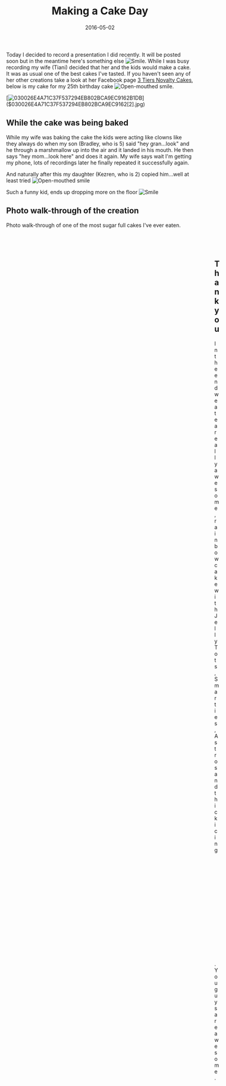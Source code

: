 ﻿---
title: 'Making a Cake Day'
date: 2016-05-02
tags: ['Personal']
draft: false
summary: 'Today I decided to record a presentation I did recently. It will be posted soon but in the meantime here''s something else. While I was busy recording my wife (Tiani) decided that her and the kids would make a cake. It was as usual one of the best cakes I''ve tasted. If you haven''t seen any of her other creations take a look at her Facebook page3 Tiers Novalty Cakes, below is my cake for my 25th birthday cake.'
---


Today I decided to record a presentation I did recently. It will be posted soon but in the meantime here's something else ![Smile](https://gordonbeeming.com/images/emoticons/smile.svg). While I was busy recording my wife (Tiani) decided that her and the kids would make a cake. It was as usual one of the best cakes I've tasted. If you haven't seen any of her other creations take a look at her Facebook page [3 Tiers Novalty Cakes](https://www.facebook.com/3.Tiers.Novalty.Cakes/), below is my cake for my 25th birthday cake ![Open-mouthed smile](https://gordonbeeming.com/images/emoticons/open-mouthed-smile.svg).

[![030026E4A71C37F537294EB802BCA9EC9162B1DB]($030026E4A71C37F537294EB802BCA9EC9162[1].jpg "030026E4A71C37F537294EB802BCA9EC9162B1DB")]($030026E4A71C37F537294EB802BCA9EC9162[2].jpg)

## While the cake was being baked

While my wife was baking the cake the kids were acting like clowns like they always do when my son (Bradley, who is 5) said "hey gran...look" and he through a marshmallow up into the air and it landed in his mouth. He then says "hey mom...look here" and does it again. My wife says wait I'm getting my phone, lots of recordings later he finally repeated it successfully again.

<YouTubeEmbed src="https://www.youtube.com/embed/EnWHKzLD8GU" width="560" height="315"  />

And naturally after this my daughter (Kezren, who is 2) copied him...well at least tried ![Open-mouthed smile](https://gordonbeeming.com/images/emoticons/open-mouthed-smile.svg)

<YouTubeEmbed src="https://www.youtube.com/embed/WLstgt9zdvM" width="560" height="315"  />

Such a funny kid, ends up dropping more on the floor ![Smile](https://gordonbeeming.com/images/emoticons/smile.svg)

## Photo walk-through of the creation

Photo walk-through of one of the most sugar full cakes I've ever eaten.

<Figure key="/images/7523f5fd97144ae08b3eadaa902a3f69.jpg" src="/images/7523f5fd97144ae08b3eadaa902a3f69.jpg" alt="Ingredients for the cake" width="0" height="0" caption="Cake ingredients laid out" /><Figure key="/images/63bcad5848594a9b80bde6c79c155be7.jpg" src="/images/63bcad5848594a9b80bde6c79c155be7.jpg" alt="Mixing the cake batter" width="0" height="0" caption="Mixing the batter" /><Figure key="/images/1d9ffcfc921e46abbbfbbbc4cb24cde0.jpg" src="/images/1d9ffcfc921e46abbbfbbbc4cb24cde0.jpg" alt="Cake batter in baking pan" width="0" height="0" caption="Batter in the pan" /><Figure key="/images/b2d0407a76cd4aa4991a188e079318a8.jpg" src="/images/b2d0407a76cd4aa4991a188e079318a8.jpg" alt="Baked cake layers" width="0" height="0" caption="Baked cake layers" /><Figure key="/images/00534545351547ee9a6496359200b3ba.jpg" src="/images/00534545351547ee9a6496359200b3ba.jpg" alt="Adding frosting between cake layers" width="0" height="0" caption="Adding frosting between layers" /><Figure key="/images/0fddf48cc4db4a7d9f4ea7df839d3150.jpg" src="/images/0fddf48cc4db4a7d9f4ea7df839d3150.jpg" alt="Cake covered in frosting" width="0" height="0" caption="Cake covered in frosting" /><Figure key="/images/bb4c0acff2734595a6bb08ba49cc3fff.jpg" src="/images/bb4c0acff2734595a6bb08ba49cc3fff.jpg" alt="Decorating the cake with candies" width="0" height="0" caption="Decorating with candies" /><Figure key="/images/9dbdbcbcc46e48b69cf18e680ba3aa49.jpg" src="/images/9dbdbcbcc46e48b69cf18e680ba3aa49.jpg" alt="More candy decorations being added" width="0" height="0" caption="More candy decorations" /><Figure key="/images/94989f58282a406bb5885f23e372a8cc.jpg" src="/images/94989f58282a406bb5885f23e372a8cc.jpg" alt="Close up of candy decorations" width="0" height="0" caption="Candy close-up" /><Figure key="/images/ec4027165169458882750f1d764d4812.jpg" src="/images/ec4027165169458882750f1d764d4812.jpg" alt="Finished cake with many colorful candies" width="0" height="0" caption="The finished masterpiece" /><Figure key="/images/49f37c244dc24f70ada1cb20eafe9fc4.jpg" src="/images/49f37c244dc24f70ada1cb20eafe9fc4.jpg" alt="Slicing the colorful cake" width="0" height="0" caption="Slicing the cake" /><Figure key="/images/91ad1a22e09b426782d3cf1aff7d2dde.jpg" src="/images/91ad1a22e09b426782d3cf1aff7d2dde.jpg" alt="A slice of the rainbow cake" width="0" height="0" caption="A slice of rainbow cake" /><Figure key="/images/67de729a6efe439f974e3a42608e3a95.jpg" src="/images/67de729a6efe439f974e3a42608e3a95.jpg" alt="Another slice of the colorful cake" width="0" height="0" caption="Another delicious slice" /><Figure key="/images/30a09ec12d324feba5b5c075862a290a.jpg" src="/images/30a09ec12d324feba5b5c075862a290a.jpg" alt="Enjoying the cake" width="0" height="0" caption="Time to enjoy!" />

##  

## Thank you

In the end we ate a really awesome, rainbow cake with Jelly Tots, Smarties, Astros and thick icing ![Open-mouthed smile](https://gordonbeeming.com/images/emoticons/open-mouthed-smile.svg). You guys are awesome.

